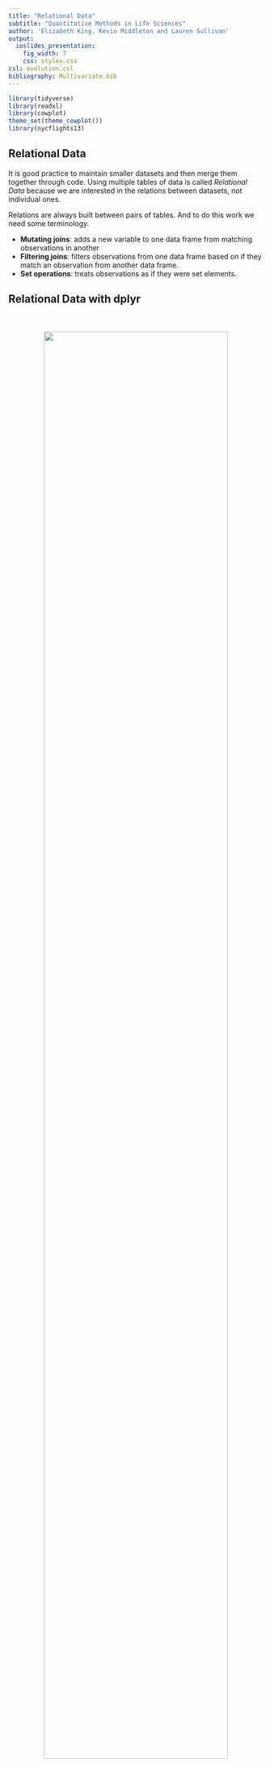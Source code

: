 ```yaml
---
title: "Relational Data"
subtitle: "Quantitative Methods in Life Sciences"
author: 'Elizabeth King, Kevin Middleton and Lauren Sullivan'
output:
  ioslides_presentation:
    fig_width: 7
    css: styles.css
csl: evolution.csl
bibliography: Multivariate.bib
---
```


```r
library(tidyverse)
library(readxl)
library(cowplot)
theme_set(theme_cowplot())
library(nycflights13)
```

<!--
Datasets

-->


## Relational Data

It is good practice to maintain smaller datasets and then merge them together through code. Using multiple tables of data is called *Relational Data* because we are interested in the relations between datasets, not individual ones.

Relations are always built between pairs of tables. And to do this work we need some terminology.

\bigskip

- **Mutating joins**: adds a new variable to one data frame from matching observations in another
- **Filtering joins**: filters observations from one data frame based on if they match an observation from another data frame.
- **Set operations**: treats observations as if they were set elements.


## Relational Data with dplyr

<center>
<br />
<br />
<img src="https://i.imgur.com/fDpfRDA.png" width="85%" />
</center>  


## Flight Data

We will use `library(nycflights13)`. This library contains data on flights in and out of NYC.

```r
library(nycflights13)
 
airlines  # describes all airlines in NYC

airports  # describes the airports flights go to/from

planes    # describes each plane

weather   # weather at each NYC airport each hour

```


## Relational data for nycflights13

<center>
<br />
<br />
<img src="https://imgur.com/nmIYBn6.png" width="85%" />
</center>  


## Relational data for nycflights13 {.smaller}

<div class="columns-2">

<center>
<br />
<br />
<br />
<br />
<img src="https://imgur.com/nmIYBn6.png" width="85%" />
<br />
<br />
<br />
<br />
<br />
<br />
</center>

<br />

- `flights` connects to `planes` via a single variable, `tailnum`.
- `flights` connects to `airlines` through the `carrier` variable.
- `flights` connects to `airports` in two ways: via the `origin` and `dest` variables.
- `flights` connects to `weather` via `origin` (the location), and `year`, `month`, `day` and `hour` (the time).

</div>


## Keys

The terminology used by the tidyverse for a variable (or set of variables) that connects each pair of tables. There are three types of keys.

- *Primary Key* - uniquely identifies an observation in its own table. Here, `planes$tailnum` uniqely identifies each plane in the `planes` table.

<center>
<br />
<img src="https://imgur.com/nmIYBn6.png" width="45%" />
<br />
</center>


## Keys  

- *Foreign Key* - uniquely identifies an observation in another table. Here, `flights$tailnum` appears in the `flights` table where it matches each flight to a unique plane in `planes`.

<center>
<br />
<img src="https://imgur.com/nmIYBn6.png" width="45%" />
<br />
<br />
<br />
<br />
</center>

A *primary key* that corresponds to a *foreign key* is a relation.  


## Keys  

- *Surrogate Key* - sometimes datasets do not contain a primary key, so you must make one. 
    - `flights$tailnum` is not a primary key because the same plane appears multiple times per day at the airport. Create one using, for example, `mutate()` and `row_number()`. **This then becomes a *primary key*.**

<center>
<br />
<img src="https://imgur.com/nmIYBn6.png" width="45%" />
<br />
</center>   


## Mutating Joins {.smaller}

Mutating joins combine variables from two tables. 

```r
flights2 <- flights %>% 
              select(year:day, hour, origin, dest, tailnum, carrier)
flights2
```


## Mutating Joins {.smaller}

To add the full name of the airline to `flights2`, you combine `airlines` with `flights2` with `left_join()`.

\scriptsize
```r
flights2 %>%
  select(-origin, -dest) %>% 
  left_join(airlines, by = "carrier")
```


## Joins, How Do They Work? {.smaller}

```r
x <- tribble(
  ~key, ~val_x,
     1, "x1",
     2, "x2",
     3, "x3"
)
y <- tribble(
  ~key, ~val_y,
     1, "y1",
     2, "y2",
     4, "y3"
)

```

<div class="columns-2">

<center>
<br />
<br />
<br />
<img src="https://imgur.com/iujFwAK.png" width="85%" />
<br />
<br />
<br />
</center>

<br />

```r
x
y

```
</div>


## Joins, How Do They Work? {.smaller}

Imagine you have two datasets, x (on the left) and y (on the right), and they each have *key* variables (colored column). The following diagram shows all potential matches with the grid lines

<center>
<img src="https://imgur.com/iujFwAK.png" width="25%" />
<br />
<br />
</center>   

However the only possible matches are indicated with colored dots. The resulting dataset demonstrates that in this case all variables are joined, and some observations are lost.

<center>
<img src="https://imgur.com/EeOALSR.png" width="45%" />
<br />
</center>   


## Inner Joins

Inner joins match pairs of observations based on equal key variables, but they lose observations without matches.
  
- You specify the key variable with `by`.

<center>
<img src="https://imgur.com/EeOALSR.png" width="45%" />
<br />
</center>   

```r

x %>% 
  inner_join(y, by = "key")

```


## Outer Joins

Outer joins also match observations based on key variables, but **do not** lose observations.

- There are three types of outer joins.

  1. A **left join** keeps all observations in `x`.
  1. A **right join** keeps all observations in `y`.
  1. A **full join** keeps all observations in `x` and `y`.
  
<br />
<br />
In all cases, unmatched observations are filled with `NA`.


## Outer Joins

<center>
<img src="https://imgur.com/tLbKCZO.png" width="45%" />
<br />
</center>  


## Left Join

<center>
<img src="https://imgur.com/46Q3tL5.png" width="45%" />
<br />
</center>  
<br />

```r

x %>% 
  left_join(y, by = "key")

```


## Right Join

<center>
<img src="https://imgur.com/rC9NceI.png" width="45%" />
<br />
</center>  
<br />

```r

x %>% 
  right_join(y, by = "key")

```


## Full Join

<center>
<img src="https://imgur.com/9NSgVAJ.png" width="45%" />
<br />
</center>  

```r

x %>% 
  full_join(y, by = "key")

```


## Duplicate Keys {.smaller}

Sometimes keys are not unique. There are two possibilities.

- One table has duplicate keys (a 1:n relationship)

<center>
<img src="https://imgur.com/7GjH2AH.png" width="45%" />
<br />
</center>  

```r
x <- tribble(
  ~key, ~val_x,
     1, "x1",
     2, "x2",
     2, "x3",
     1, "x4"
)
y <- tribble(
  ~key, ~val_y,
     1, "y1",
     2, "y2"
)
```

```r
left_join(x, y, by = "key")
```


## Duplicate Keys {.smaller}

- Both tables have duplicate keys. This is often an error because neither table has a unique identifier.


<center>
<img src="https://imgur.com/ezFujKp.png" width="45%" />
<br />
</center>  


```r
x <- tribble(
  ~key, ~val_x,
     1, "x1",
     2, "x2",
     2, "x3",
     3, "x4"
)
y <- tribble(
  ~key, ~val_y,
     1, "y1",
     2, "y2",
     2, "y3",
     3, "y4"
)
```

\scriptsize
```r
left_join(x, y, by = "key")
```


## Defining Keys in Real Life {.smaller}

*Natural joins*, or `by = NULL` (the default) uses all variables that are in both tables. The `flights` and `weather` table have `year`, `month`, `day`, `hour`, and `origin` in common.

```r

flights2 %>%
  left_join(weather)

```


## Defining Keys in Real Life {.smaller}

You can join by a *character vector* with `by = "x"`. Try joining `flights` and `planes` by `tailnum`.

```r

flights2 %>%
  left_join(planes, by = "tailnum")

```

You can see that both datasets had a `year` column but they had different values, so the resulting variables are `year.x` and `year.y`.


## Defining Keys in Real Life {.smaller}

A *named character vector*, for example `by = c("a" = "b")` allows you to match the same variables when they have different names in different tables (e.g. the `dest` column in `flights2` is the same as the `faa` column in `airports`).


```r

flights2 %>% 
  left_join(airports, c("dest" = "faa"))

```


## Filtering Joins

Filtering joins only affect observations, not variables.

- `semi_join(x, y)` **keeps** observations in `x` with a match in `y`.

<center>
<img src="https://imgur.com/JXoDzXY.png" width="45%" />
<br />
</center>  



- `anti_join(x, y)` **drops** observations in `x` with a match in `y`.

<center>
<img src="https://imgur.com/hNCe0Vn.png" width="45%" />
<br />
</center>  


## `semi_join()` {.smaller}

So say you have a table of the top destinations (`top_dest`) and you want to know what flights go to those destinations.

```r
top_dest <- flights %>%
  count(dest, sort = TRUE) %>%
  head(10)
```

```r
trips <- flights %>%
          semi_join(top_dest)
trips[,1:7]
```


## `anti_join()` {.smaller}

Anti-joins are useful for figuring out mismatches. So say you want to know the `flights` that do not have a match in `planes`.

\scriptsize
```r
mismatch <- flights %>%
          anti_join(planes, by = "tailnum")
mismatch[,1:7]
```


## Set Operations {.smaller}

Set operations work with complete rows, and compare the values of every variable. For set operations, it is assumed that `x` and `y` have the same variables, and treat all observations as sets.

- `intersect(x, y)` returns only observations in both `x` and `y`.
- `union(x, y)` returns unique observations in `x` and `y`.
- `setdiff(x, y)` returns observations in `x`, but not `y`.

Say you have these datsets.

```r
df1 <- tribble(
  ~x, ~y,
   1,  1,
   2,  1
)
df2 <- tribble(
  ~x, ~y,
   1,  1,
   1,  2
)
```


## Set Operations 

```r
intersect(df1, df2)

union(df1, df2)  #note we get 3 rows, not 4.

```


## Set Operations

```r
setdiff(df1, df2)

setdiff(df2, df1)
```

